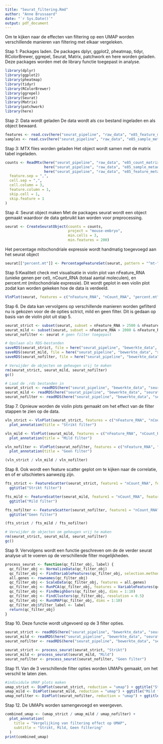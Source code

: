 ```yaml
---
title: "Seurat_filtering.Rmd"
author: "Anne Brussaard"
date: "`r Sys.Date()`"
output: pdf_document
---
```


Om te kijken naar de effecten van filtering op een UMAP worden verschillende manieren van filtering met elkaar vergeleken. 

Stap 1: Packages laden. 
De packages dplyr, ggplot2, pheatmap, tidyr, RColorBrewer, ggrepel, Seurat, Matrix, patchwork en here worden geladen. Deze packages worden met de library functie toegepast in analyse.
```r
library(dplyr)
library(ggplot2)
library(pheatmap)
library(tidyr)
library(RColorBrewer)
library(ggrepel)
library(Seurat)
library(Matrix)
library(patchwork)
library(here)
```

Stap 2: Data wordt geladen
De data wordt als csv bestand ingeladen en als object bewaard.
```r
features <- read.csv(here("seurat_pipeline", "raw_data", "e85_feature_metadata.csv.gz"))
samples <- read.csv(here("seurat_pipeline", "raw_data", "e85_sample_metadata.csv"))
```

Stap 3: MTX files worden geladen
Het object wordt samen met de matrix tabel ingeladen. 
```r
counts <- ReadMtx(here("seurat_pipeline", "raw_data", "e85_count_matrix.mtx.gz"),
                  here("seurat_pipeline", "raw_data", "e85_sample_metadata.csv"),
                  here("seurat_pipeline", "raw_data", "e85_feature_metadata.csv.gz"),
  feature.sep = ",",
  cell.sep = ",",
  cell.column = 3,
  feature.column = 1,
  skip.cell = 1,
  skip.feature = 1
)
```

Stap 4: Seurat object maken
Met de packages seurat wordt een object gemaakt waardoor de data gebruikt kan worden voor preprocessing. 
```r
seurat <- CreateSeuratObject(counts = counts, 
                             project = "mouse-embryo", 
                             min.cells = 3, 
                             min.features = 200)
```
Het percentage mitochondriale expressie wordt handmatig toegevoegd aan het seurat object
```r
seurat[["percent.mt"]] <- PercentageFeatureSet(seurat, pattern = "^mt-")
```

Stap 5:Kwaliteit check met visualisatie in violin plot van nFeature_RNA (unieke genen per cel), nCount_RNA (totaal aantal moleculen), en percent.mt (mitochondriale expressie). Dit wordt geplot in een violin plot zodat kan worden gekeken hoe de data is verdeeld. 
```r
VlnPlot(seurat, features = c("nFeature_RNA", "nCount_RNA", "percent.mt"), ncol = 3)
```


Stap 6. De data kan vervolgens op verschillende manieren worden gefilterd nu is gekozen voor de de opties sctrict, mild en geen filter. Dit is gedaan op basis van de violin plot uit stap 5. 
```r
seurat_strict <- subset(seurat, subset = nFeature_RNA > 2500 & nFeature_RNA < 10000 & percent.mt < 5)
seurat_mild <- subset(seurat, subset = nFeature_RNA > 2000 & nFeature_RNA < 12000 & percent.mt < 5)
seurat_nofilter <- seurat # geen filter toegepast
```

```r
# Opslaan als RDS-bestanden
saveRDS(seurat_strict, file = here("seurat_pipeline", "bewerkte_data", "seurat_strict.rds"))
saveRDS(seurat_mild, file = here("seurat_pipeline", "bewerkte_data", "seurat_mild.rds"))
saveRDS(seurat_nofilter, file = here("seurat_pipeline", "bewerkte_data", "seurat_nofilter.rds"))

# Verwijder de objecten om geheugen vrij te maken
rm(seurat_strict, seurat_mild, seurat_nofilter)
gc()
```

```r
# Laad de .rds bestanden in
seurat_strict <- readRDS(here("seurat_pipeline", "bewerkte_data", "seurat_strict.rds"))
seurat_mild <- readRDS(here("seurat_pipeline", "bewerkte_data", "seurat_mild.rds"))
seurat_nofilter <- readRDS(here("seurat_pipeline", "bewerkte_data", "seurat_nofilter.rds"))
```

Stap 7. Opnieuw worden de violin plots gemaakt om het effect van de filter stappen te zien op de data. 
```r
vln_strict <- VlnPlot(seurat_strict, features = c("nFeature_RNA", "nCount_RNA", "percent.mt"), ncol = 3) + 
  plot_annotation(title = "Strikt filter")

vln_mild <- VlnPlot(seurat_mild, features = c("nFeature_RNA", "nCount_RNA", "percent.mt"), ncol = 3) + 
  plot_annotation(title = "Mild filter")

vln_nofilter <- VlnPlot(seurat_nofilter, features = c("nFeature_RNA", "nCount_RNA", "percent.mt"), ncol = 3) + 
  plot_annotation(title = "Geen filter")

(vln_strict / vln_mild / vln_nofilter)
```

Stap 8. Ook wordt een feature scatter geplot om te kijken naar de correlatie, en of er uitschieters aanwezig zijn. 
```r
fts_strict <- FeatureScatter(seurat_strict, feature1 = "nCount_RNA", feature2 = "nFeature_RNA") +
  ggtitle("Strikt filter")

fts_mild <- FeatureScatter(seurat_mild, feature1 = "nCount_RNA", feature2 = "nFeature_RNA") +
  ggtitle("Mild filter")

fts_nofilter <- FeatureScatter(seurat_nofilter, feature1 = "nCount_RNA", feature2 = "nFeature_RNA") +
  ggtitle("Geen filter")

(fts_strict / fts_mild / fts_nofilter)
```

```r
# Verwijder de objecten om geheugen vrij te maken
rm(seurat_strict, seurat_mild, seurat_nofilter)
gc()
```

Stap 9. Vervolgens wordt een functie geschreven om de de verder seurat analyse uit te voeren op de verschillende filter mogelijkheden. 
```r
process_seurat <- function(qc_filter_obj, label) {
  qc_filter_obj <- NormalizeData(qc_filter_obj)
  qc_filter_obj <- FindVariableFeatures(qc_filter_obj, selection.method = "vst", nfeatures = 2000)
  all.genes <- rownames(qc_filter_obj)
  qc_filter_obj <- ScaleData(qc_filter_obj, features = all.genes)
  qc_filter_obj <- RunPCA(qc_filter_obj, features = VariableFeatures(qc_filter_obj))
  qc_filter_obj <- FindNeighbors(qc_filter_obj, dims = 1:10)
  qc_filter_obj <- FindClusters(qc_filter_obj, resolution = 0.5)
  qc_filter_obj <- RunUMAP(qc_filter_obj, dims = 1:10)
  qc_filter_obj$filter_label <- label
  return(qc_filter_obj)
}
```

Stap 10. Deze functie wordt uitgevoerd op de 3 filter opties.
```r

seurat_strict <- readRDS(here("seurat_pipeline", "bewerkte_data", "seurat_strict.rds"))
seurat_mild <- readRDS(here("seurat_pipeline", "bewerkte_data", "seurat_mild.rds"))
seurat_nofilter <- readRDS(here("seurat_pipeline", "bewerkte_data", "seurat_nofilter.rds"))

seurat_strict <- process_seurat(seurat_strict, "Strikt")
seurat_mild <- process_seurat(seurat_mild, "Mild")
seurat_nofilter <- process_seurat(seurat_nofilter, "Geen filter")
```

Stap 11. Van de 3 verschillende filter opties worden UMAPs gemaakt, om het verschil te laten zien. 
```r
#individule UMAP plots maken 
umap_strict <- DimPlot(seurat_strict, reduction = "umap") + ggtitle("Strikt filter")
umap_mild <- DimPlot(seurat_mild, reduction = "umap") + ggtitle("Mild filter")
umap_nofilter <- DimPlot(seurat_nofilter, reduction = "umap") + ggtitle("Geen filter")
```

Stap 12. De UMAPs worden samengevoegd en weergeven. 
```r
combined_umap <- (umap_strict / umap_mild / umap_nofilter) +
  plot_annotation(
    title = "Vergelijking van filtering effect op UMAP", 
    subtitle = "Strikt, Mild, Geen filtering"
  )
print(combined_umap)
```

